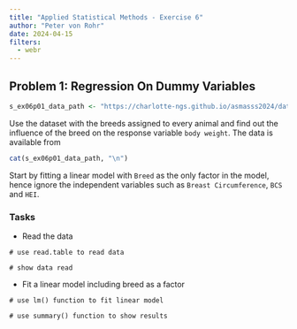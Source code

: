 ```yaml
---
title: "Applied Statistical Methods - Exercise 6"
author: "Peter von Rohr"
date: 2024-04-15
filters: 
  - webr
---
```



## Problem 1: Regression On Dummy Variables
```r
s_ex06p01_data_path <- "https://charlotte-ngs.github.io/asmasss2024/data/asm_bw_flem.csv"
```

Use the dataset with the breeds assigned to every animal and find out the influence of the breed on the response variable `body weight`. The data is available from

```r
cat(s_ex06p01_data_path, "\n")
```

Start by fitting a linear model with `Breed` as the only factor in the model, hence ignore the independent variables such as `Breast Circumference`, `BCS` and `HEI`. 


### Tasks

* Read the data

```webr-r
# use read.table to read data

# show data read

```

* Fit a linear model including breed as a factor

```webr-r
# use lm() function to fit linear model

# use summary() function to show results

```
